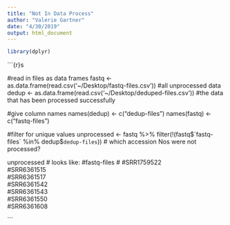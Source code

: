 ```yaml
---
title: "Not In Data Process"
author: "Valerie Gartner"
date: "4/30/2019"
output: html_document
---
```


```r
library(dplyr)
```

```{r}s

#read in files as data frames
fastq <- as.data.frame(read.csv('~/Desktop/fastq-files.csv')) #all unprocessed data
dedup <- as.data.frame(read.csv('~/Desktop/deduped-files.csv')) #the data that has been processed successfully

#give column names
names(dedup) <- c("dedup-files")
names(fastq) <- c("fastq-files")

#filter for unique values
unprocessed <- fastq %>% filter(!(fastq$`fastq-files` %in% dedup$`dedup-files`)) # which accession Nos were not processed?

unprocessed
# looks like:
#fastq-files
#<fctr>
#SRR1759522				
#SRR6361515				
#SRR6361517				
#SRR6361542				
#SRR6361543				
#SRR6361550				
#SRR6361608				

```
